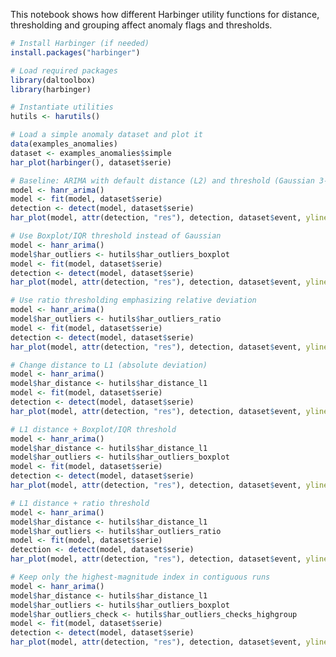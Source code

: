 This notebook shows how different Harbinger utility functions for distance, thresholding and grouping affect anomaly flags and thresholds.

```r
# Install Harbinger (if needed)
install.packages("harbinger")
```

```r
# Load required packages
library(daltoolbox)
library(harbinger) 
```

```r
# Instantiate utilities
hutils <- harutils()
```

```r
# Load a simple anomaly dataset and plot it
data(examples_anomalies)
dataset <- examples_anomalies$simple
har_plot(harbinger(), dataset$serie)
```

```r
# Baseline: ARIMA with default distance (L2) and threshold (Gaussian 3-sigma)
model <- hanr_arima()
model <- fit(model, dataset$serie)
detection <- detect(model, dataset$serie)
har_plot(model, attr(detection, "res"), detection, dataset$event, yline = attr(detection, "threshold"))
```

```r
# Use Boxplot/IQR threshold instead of Gaussian
model <- hanr_arima()
model$har_outliers <- hutils$har_outliers_boxplot
model <- fit(model, dataset$serie)
detection <- detect(model, dataset$serie)
har_plot(model, attr(detection, "res"), detection, dataset$event, yline = attr(detection, "threshold"))
```

```r
# Use ratio thresholding emphasizing relative deviation
model <- hanr_arima()
model$har_outliers <- hutils$har_outliers_ratio
model <- fit(model, dataset$serie)
detection <- detect(model, dataset$serie)
har_plot(model, attr(detection, "res"), detection, dataset$event, yline = attr(detection, "threshold"))
```

```r
# Change distance to L1 (absolute deviation)
model <- hanr_arima()
model$har_distance <- hutils$har_distance_l1
model <- fit(model, dataset$serie)
detection <- detect(model, dataset$serie)
har_plot(model, attr(detection, "res"), detection, dataset$event, yline = attr(detection, "threshold"))
```

```r
# L1 distance + Boxplot/IQR threshold
model <- hanr_arima()
model$har_distance <- hutils$har_distance_l1
model$har_outliers <- hutils$har_outliers_boxplot
model <- fit(model, dataset$serie)
detection <- detect(model, dataset$serie)
har_plot(model, attr(detection, "res"), detection, dataset$event, yline = attr(detection, "threshold"))
```

```r
# L1 distance + ratio threshold
model <- hanr_arima()
model$har_distance <- hutils$har_distance_l1
model$har_outliers <- hutils$har_outliers_ratio
model <- fit(model, dataset$serie)
detection <- detect(model, dataset$serie)
har_plot(model, attr(detection, "res"), detection, dataset$event, yline = attr(detection, "threshold"))
```
```r
# Keep only the highest-magnitude index in contiguous runs
model <- hanr_arima()
model$har_distance <- hutils$har_distance_l1
model$har_outliers <- hutils$har_outliers_boxplot
model$har_outliers_check <- hutils$har_outliers_checks_highgroup
model <- fit(model, dataset$serie)
detection <- detect(model, dataset$serie)
har_plot(model, attr(detection, "res"), detection, dataset$event, yline = attr(detection, "threshold"))
```
